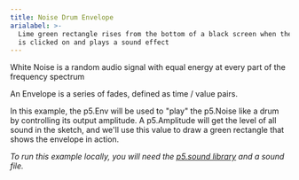 ```yaml
---
title: Noise Drum Envelope
arialabel: >-
  Lime green rectangle rises from the bottom of a black screen when the screen
  is clicked on and plays a sound effect
---
```



<p>White Noise is a random audio signal with equal energy
at every part of the frequency spectrum</p>

<p>An Envelope is a series of fades, defined
as time / value pairs.</p>

<p>In this example, the p5.Env
will be used to "play" the p5.Noise like a drum by controlling its output
amplitude. A p5.Amplitude will get the level of all sound in the sketch, and
we'll use this value to draw a green rectangle that shows the envelope
in action.</p>
<p><em><span class="small"> To run this example locally, you will need the
<a href="http://p5js.org/reference/#/libraries/p5.sound">p5.sound library</a> and a
sound file.</span></em></p>
